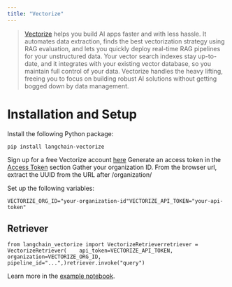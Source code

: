 ```yaml
---
title: "Vectorize"
---
```


> [Vectorize](https://vectorize.io/) helps you build AI apps faster and with less hassle. It automates data extraction, finds the best vectorization strategy using RAG evaluation, and lets you quickly deploy real-time RAG pipelines for your unstructured data. Your vector search indexes stay up-to-date, and it integrates with your existing vector database, so you maintain full control of your data. Vectorize handles the heavy lifting, freeing you to focus on building robust AI solutions without getting bogged down by data management.

# Installation and Setup

Install the following Python package:

```
pip install langchain-vectorize
```

Sign up for a free Vectorize account [here](https://platform.vectorize.io/) Generate an access token in the [Access Token](https://docs.vectorize.io/rag-pipelines/retrieval-endpoint#access-tokens) section Gather your organization ID. From the browser url, extract the UUID from the URL after /organization/

Set up the following variables:

```
VECTORIZE_ORG_ID="your-organization-id"VECTORIZE_API_TOKEN="your-api-token"
```

## Retriever

```
from langchain_vectorize import VectorizeRetrieverretriever = VectorizeRetriever(    api_token=VECTORIZE_API_TOKEN,    organization=VECTORIZE_ORG_ID,    pipeline_id="...",)retriever.invoke("query")
```

Learn more in the [example notebook](/oss/integrations/retrievers/vectorize).
